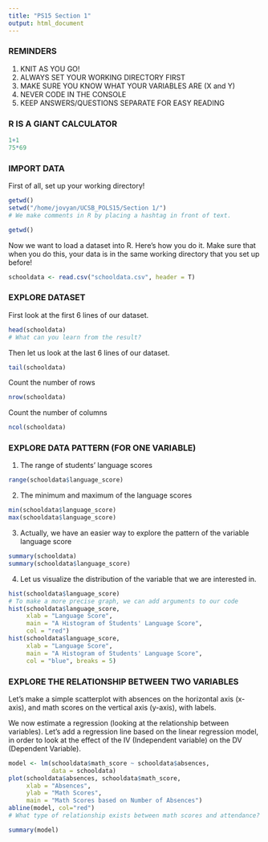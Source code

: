 ```yaml
---
title: "PS15 Section 1"
output: html_document
---
```



### REMINDERS
1. KNIT AS YOU GO!
2. ALWAYS SET YOUR WORKING DIRECTORY FIRST
3. MAKE SURE YOU KNOW WHAT YOUR VARIABLES ARE (X and Y)
4. NEVER CODE IN THE CONSOLE
5. KEEP ANSWERS/QUESTIONS SEPARATE FOR EASY READING



### R IS A GIANT CALCULATOR
```r
1+1
75*69
```



### IMPORT DATA
First of all, set up your working directory!
```r
getwd()
setwd("/home/jovyan/UCSB_POLS15/Section 1/") 
# We make comments in R by placing a hashtag in front of text.

getwd()
```

Now we want to load a dataset into R. Here's how you do it. Make sure that when you do this, your data is in the same working directory that you set up before!


```r
schooldata <- read.csv("schooldata.csv", header = T)
```



### EXPLORE DATASET
First look at the first 6 lines of our dataset.
```r
head(schooldata)
# What can you learn from the result?
```

Then let us look at the last 6 lines of our dataset.
```r
tail(schooldata)
```

Count the number of rows
```r
nrow(schooldata)
```

Count the number of columns
```r
ncol(schooldata)
```



### EXPLORE DATA PATTERN (FOR ONE VARIABLE)
1. The range of students' language scores
```r
range(schooldata$language_score)
```

2. The minimum and maximum of the language scores
```r
min(schooldata$language_score)
max(schooldata$language_score)
```

3. Actually, we have an easier way to explore the pattern of the variable language score
```r
summary(schooldata)
summary(schooldata$language_score)
```

4. Let us visualize the distribution of the variable that we are interested in.
```r
hist(schooldata$language_score)
# To make a more precise graph, we can add arguments to our code
hist(schooldata$language_score,      
     xlab = "Language Score", 
     main = "A Histogram of Students' Language Score",
     col = "red")
hist(schooldata$language_score, 
     xlab = "Language Score", 
     main = "A Histogram of Students' Language Score",
     col = "blue", breaks = 5)
```



### EXPLORE THE RELATIONSHIP BETWEEN TWO VARIABLES
Let's make a simple scatterplot with absences on the horizontal axis (x-axis), and math scores on the vertical axis (y-axis), with labels.

We now estimate a regression (looking at the relationship between variables). Let's add a regression line based on the linear regression model, in order to look at the effect of the IV (Independent variable) on the DV (Dependent Variable).

```r
model <- lm(schooldata$math_score ~ schooldata$absences,
            data = schooldata)
plot(schooldata$absences, schooldata$math_score, 
     xlab = "Absences",
     ylab = "Math Scores", 
     main = "Math Scores based on Number of Absences")
abline(model, col="red") 
# What type of relationship exists between math scores and attendance?

summary(model)
```